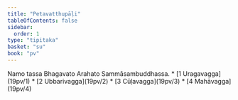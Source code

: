 ```yaml
---
title: "Petavatthupāḷi"
tableOfContents: false
sidebar:
  order: 1
type: "tipitaka"
basket: "su"
book: "pv"
---
```


<Paragraph number="1" type="center" book="pv">
Namo tassa Bhagavato Arahato Sammāsambuddhassa.

</Paragraph>

<TableOfContents book="pv">
* [1 Uragavagga](19pv/1)
* [2 Ubbarivagga](19pv/2)
* [3 Cūḷavagga](19pv/3)
* [4 Mahāvagga](19pv/4)
</TableOfContents>
